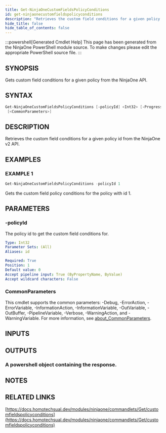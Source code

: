 ```yaml
---
title: Get-NinjaOneCustomFieldsPolicyConditions
id: get-ninjaonecustomfieldspolicyconditions
description: "Retrieves the custom field conditions for a given policy id from the NinjaOne v2 API."
hide_title: false
hide_table_of_contents: false
---
```


:::powershell[Generated Cmdlet Help]
This page has been generated from the NinjaOne PowerShell module source. To make changes please edit the appropriate PowerShell source file.
:::

## SYNOPSIS

Gets custom field conditions for a given policy from the NinjaOne API.

## SYNTAX

```powershell
Get-NinjaOneCustomFieldsPolicyConditions [-policyId] <Int32> [-ProgressAction <ActionPreference>]
 [<CommonParameters>]
```

## DESCRIPTION

Retrieves the custom field conditions for a given policy id from the NinjaOne v2 API.

## EXAMPLES

### EXAMPLE 1

```powershell
Get-NinjaOneCustomFieldsPolicyConditions -policyId 1
```

Gets the custom field policy conditions for the policy with id 1.

## PARAMETERS

### -policyId

The policy id to get the custom field conditions for.

```yaml
Type: Int32
Parameter Sets: (All)
Aliases: id

Required: True
Position: 1
Default value: 0
Accept pipeline input: True (ByPropertyName, ByValue)
Accept wildcard characters: False
```

### CommonParameters

This cmdlet supports the common parameters: -Debug, -ErrorAction, -ErrorVariable, -InformationAction, -InformationVariable, -OutVariable, -OutBuffer, -PipelineVariable, -Verbose, -WarningAction, and -WarningVariable. For more information, see [about_CommonParameters](http://go.microsoft.com/fwlink/?LinkID=113216).

## INPUTS


## OUTPUTS

### A powershell object containing the response.

## NOTES

## RELATED LINKS

[https://docs.homotechsual.dev/modules/ninjaone/commandlets/Get/customfieldspolicyconditions](https://docs.homotechsual.dev/modules/ninjaone/commandlets/Get/customfieldspolicyconditions)
